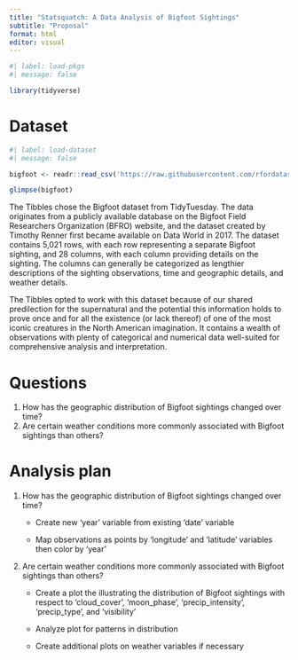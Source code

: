 ```yaml
---
title: "Statsquatch: A Data Analysis of Bigfoot Sightings"
subtitle: "Proposal"
format: html
editor: visual
---
```


```r
#| label: load-pkgs
#| message: false

library(tidyverse)
```

# Dataset

```r
#| label: load-dataset
#| message: false

bigfoot <- readr::read_csv('https://raw.githubusercontent.com/rfordatascience/tidytuesday/master/data/2022/2022-09-13/bigfoot.csv')

glimpse(bigfoot)
```

The Tibbles chose the Bigfoot dataset from TidyTuesday. The data originates from a publicly available database on the Bigfoot Field Researchers Organization (BFRO) website, and the dataset created by Timothy Renner first became available on Data World in 2017. The dataset contains 5,021 rows, with each row representing a separate Bigfoot sighting, and 28 columns, with each column providing details on the sighting. The columns can generally be categorized as lengthier descriptions of the sighting observations, time and geographic details, and weather details.

The Tibbles opted to work with this dataset because of our shared predilection for the supernatural and the potential this information holds to prove once and for all the existence (or lack thereof) of one of the most iconic creatures in the North American imagination. It contains a wealth of observations with plenty of categorical and numerical data well-suited for comprehensive analysis and interpretation.

# Questions

1.  How has the geographic distribution of Bigfoot sightings changed over time?
2.  Are certain weather conditions more commonly associated with Bigfoot sightings than others?

# Analysis plan

1.  How has the geographic distribution of Bigfoot sightings changed over time?
    -   Create new 'year' variable from existing 'date' variable

    -   Map observations as points by 'longitude' and 'latitude' variables then color by 'year'
2.  Are certain weather conditions more commonly associated with Bigfoot sightings than others?
    -   Create a plot the illustrating the distribution of Bigfoot sightings with respect to 'cloud_cover', 'moon_phase', 'precip_intensity', 'precip_type', and 'visibility'

    -   Analyze plot for patterns in distribution

    -   Create additional plots on weather variables if necessary
